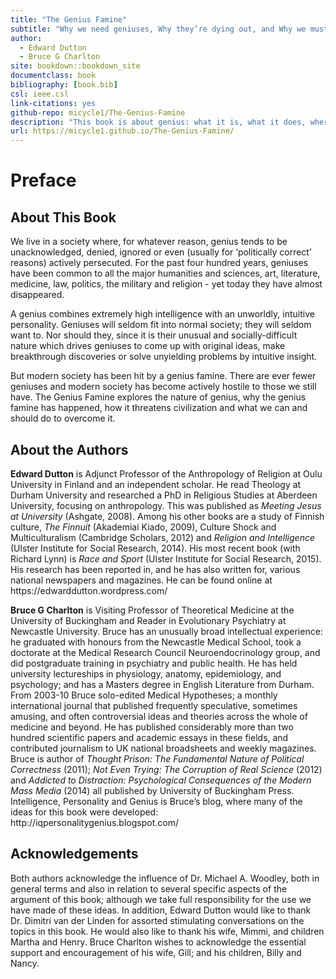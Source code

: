 ```yaml
--- 
title: "The Genius Famine"
subtitle: "Why we need geniuses, Why they’re dying out, and Why we must rescue them"
author: 
  - Edward Dutton
  - Bruce G Charlton
site: bookdown::bookdown_site
documentclass: book
bibliography: [book.bib]
csl: ieee.csl
link-citations: yes
github-repo: micycle1/The-Genius-Famine
description: "This book is about genius: what it is, what it does, where it comes from."
url: https://micycle1.github.io/The-Genius-Famine/
---
```


# Preface {-}

## About This Book {-}

We live in a society where, for whatever reason, genius tends to be unacknowledged, denied, ignored or even (usually for 'politically correct' reasons) actively persecuted. For the past four hundred years, geniuses have been common to all the major humanities and sciences, art, literature, medicine, law, politics, the military and religion - yet today they have almost disappeared.

A genius combines extremely high intelligence with an unworldly, intuitive personality. Geniuses will seldom fit into normal society; they will seldom want to. Nor should they, since it is their unusual and socially-difficult nature which drives geniuses to come up with original ideas, make breakthrough discoveries or solve unyielding problems by intuitive insight.

But modern society has been hit by a genius famine. There are ever fewer geniuses and modern society has become actively hostile to those we still have. The Genius Famine explores the nature of genius, why the genius famine has happened, how it threatens civilization and what we can and should do to overcome it.

## About the Authors {-}

**Edward Dutton** is Adjunct Professor of the Anthropology of Religion at Oulu University in Finland and an independent scholar. He read Theology at Durham University and researched a PhD in Religious Studies at Aberdeen University, focusing on anthropology. This was published as _Meeting Jesus at University_ (Ashgate, 2008). Among his other books are a study of Finnish culture, _The Finnuit_ (Akademiai Kiado, 2009), Culture Shock and Multiculturalism (Cambridge Scholars, 2012) and _Religion and Intelligence_ (Ulster Institute for Social Research, 2014). His most recent book (with Richard Lynn) is _Race and Sport_ (Ulster Institute for Social Research, 2015). His research has been reported in, and he has also written for, various national newspapers and magazines. He can be found online at https://edwarddutton.wordpress.com/

**Bruce G Charlton** is Visiting Professor of Theoretical Medicine at the University of Buckingham and Reader in Evolutionary Psychiatry at Newcastle University. Bruce has an unusually broad intellectual experience: he graduated with honours from the Newcastle Medical School, took a doctorate at the Medical Research Council Neuroendocrinology group, and did postgraduate training in psychiatry and public health. He has held university lectureships in physiology, anatomy, epidemiology, and psychology; and has a Masters degree in English Literature from Durham. From 2003-10 Bruce solo-edited Medical Hypotheses; a monthly international journal that published frequently speculative, sometimes amusing, and often controversial ideas and theories across the whole of medicine and beyond. He has published considerably more than two hundred scientific papers and academic essays in these fields, and contributed journalism to UK national broadsheets and weekly magazines. Bruce is author of _Thought Prison: The Fundamental Nature of Political Correctness_ (2011); _Not Even Trying: The Corruption of Real Science_ (2012) and _Addicted to Distraction: Psychological Consequences of the Modern Mass Media_ (2014) all published by University of Buckingham Press. Intelligence, Personality and Genius is Bruce’s blog, where many of the ideas for this book were developed: http://iqpersonalitygenius.blogspot.com/

## Acknowledgements {-}

Both authors acknowledge the influence of Dr. Michael A. Woodley, both in general terms and also in relation to several specific aspects of the argument of this book; although we take full responsibility for the use we have made of these ideas. In addition, Edward Dutton would like to thank Dr. Dimitri van der Linden for assorted stimulating conversations on the topics in this book. He would also like to thank his wife, Mimmi, and children Martha and Henry. Bruce Charlton wishes to acknowledge the essential support and encouragement of his wife, Gill; and his children, Billy and Nancy.
